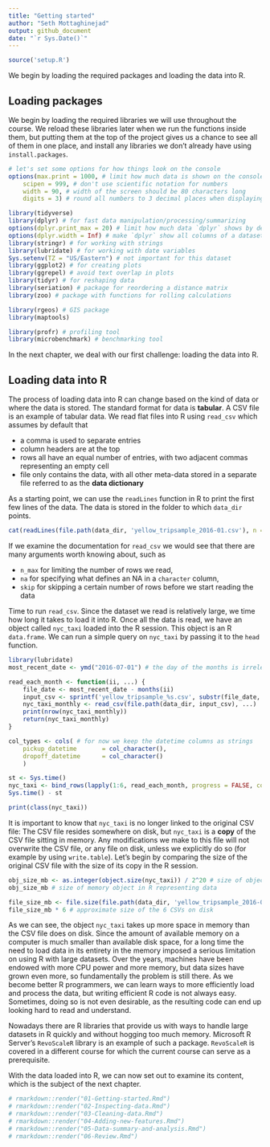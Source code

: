 ```yaml
---
title: "Getting started"
author: "Seth Mottaghinejad"
output: github_document
date: "`r Sys.Date()`"
---
```


```r
source('setup.R')
```

We begin by loading the required packages and loading the data into R.

## Loading packages

We begin by loading the required libraries we will use throughout the course. We reload these libraries later when we run the functions inside them, but putting them at the top of the project gives us a chance to see all of them in one place, and install any libraries we don't already have using `install.packages`.

```r
# let's set some options for how things look on the console
options(max.print = 1000, # limit how much data is shown on the console
	scipen = 999, # don't use scientific notation for numbers
	width = 90, # width of the screen should be 80 characters long
	digits = 3) # round all numbers to 3 decimal places when displaying them

library(tidyverse)
library(dplyr) # for fast data manipulation/processing/summarizing
options(dplyr.print_max = 20) # limit how much data `dplyr` shows by default
options(dplyr.width = Inf) # make `dplyr` show all columns of a dataset
library(stringr) # for working with strings
library(lubridate) # for working with date variables
Sys.setenv(TZ = "US/Eastern") # not important for this dataset
library(ggplot2) # for creating plots
library(ggrepel) # avoid text overlap in plots
library(tidyr) # for reshaping data
library(seriation) # package for reordering a distance matrix
library(zoo) # package with functions for rolling calculations

library(rgeos) # GIS package
library(maptools)

library(profr) # profiling tool
library(microbenchmark) # benchmarking tool
```

In the next chapter, we deal with our first challenge: loading the data into R.

## Loading data into R

The process of loading data into R can change based on the kind of data or where the data is stored. The standard format for data is **tabular**. A CSV file is an example of tabular data. We read flat files into R using `read_csv` which assumes by default that

- a comma is used to separate entries
- column headers are at the top
- rows all have an equal number of entries, with two adjacent commas representing an empty cell
- file only contains the data, with all other meta-data stored in a separate file referred to as the **data dictionary**

As a starting point, we can use the `readLines` function in R to print the first few lines of the data. The data is stored in the folder to which `data_dir` points.

```r
cat(readLines(file.path(data_dir, 'yellow_tripsample_2016-01.csv'), n = 3)) # print the first 3 lines of the file
```

If we examine the documentation for `read_csv` we would see that there are many arguments worth knowing about, such as 

- `n_max` for limiting the number of rows we read,
- `na` for specifying what defines an NA in a `character` column,
- `skip` for skipping a certain number of rows before we start reading the data

Time to run `read_csv`. Since the dataset we read is relatively large, we time how long it takes to load it into R. Once all the data is read, we have an object called `nyc_taxi` loaded into the R session. This object is an R `data.frame`. We can run a simple query on `nyc_taxi` by passing it to the `head` function.

```r
library(lubridate)
most_recent_date <- ymd("2016-07-01") # the day of the months is irrelevant

read_each_month <- function(ii, ...) {
	file_date <- most_recent_date - months(ii)
	input_csv <- sprintf('yellow_tripsample_%s.csv', substr(file_date, 1, 7))
	nyc_taxi_monthly <- read_csv(file.path(data_dir, input_csv), ...)
	print(nrow(nyc_taxi_monthly))
	return(nyc_taxi_monthly)
}

col_types <- cols( # for now we keep the datetime columns as strings
	pickup_datetime       = col_character(),
	dropoff_datetime      = col_character()
	)

st <- Sys.time()
nyc_taxi <- bind_rows(lapply(1:6, read_each_month, progress = FALSE, col_types = col_types))
Sys.time() - st
```

```r
print(class(nyc_taxi))
```

It is important to know that `nyc_taxi` is no longer linked to the original CSV file: The CSV file resides somewhere on disk, but `nyc_taxi` is a **copy** of the CSV file sitting in memory. Any modifications we make to this file will not overwrite the CSV file, or any file on disk, unless we explicitly do so (for example by using `write.table`). Let's begin by comparing the size of the original CSV file with the size of its copy in the R session.

```r
obj_size_mb <- as.integer(object.size(nyc_taxi)) / 2^20 # size of object in memory (we divide by 2^20 to convert from bytes to megabytes)
obj_size_mb # size of memory object in R representing data
```

```r
file_size_mb <- file.size(file.path(data_dir, 'yellow_tripsample_2016-01.csv')) / 2^20 # size of the original file
file_size_mb * 6 # approximate size of the 6 CSVs on disk
```

As we can see, the object `nyc_taxi` takes up more space in memory than the CSV file does on disk. Since the amount of available memory on a computer is much smaller than available disk space, for a long time the need to load data in its entirety in the memory imposed a serious limitation on using R with large datasets. Over the years, machines have been endowed with more CPU power and more memory, but data sizes have grown even more, so fundamentally the problem is still there. As we become better R programmers, we can learn ways to more efficiently load and process the data, but writing efficient R code is not always easy. Sometimes, doing so is not even desirable, as the resulting code can end up looking hard to read and understand.

Nowadays there are R libraries that provide us with ways to handle large datasets in R quickly and without hogging too much memory. Microsoft R Server's `RevoScaleR` library is an example of such a package. `RevoScaleR` is covered in a different course for which the current course can serve as a prerequisite.

With the data loaded into R, we can now set out to examine its content, which is the subject of the next chapter.

```r
# rmarkdown::render("01-Getting-started.Rmd")
# rmarkdown::render("02-Inspecting-data.Rmd")
# rmarkdown::render("03-Cleaning-data.Rmd")
# rmarkdown::render("04-Adding-new-features.Rmd")
# rmarkdown::render("05-Data-summary-and-analysis.Rmd")
# rmarkdown::render("06-Review.Rmd")
```
